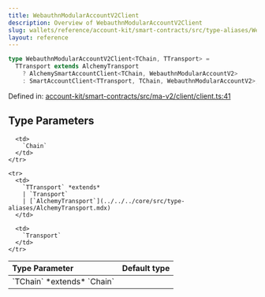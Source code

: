 ```yaml
---
title: WebauthnModularAccountV2Client
description: Overview of WebauthnModularAccountV2Client
slug: wallets/reference/account-kit/smart-contracts/src/type-aliases/WebauthnModularAccountV2Client
layout: reference
---
```


```ts
type WebauthnModularAccountV2Client<TChain, TTransport> =
  TTransport extends AlchemyTransport
    ? AlchemySmartAccountClient<TChain, WebauthnModularAccountV2>
    : SmartAccountClient<TTransport, TChain, WebauthnModularAccountV2>;
```

Defined in: [account-kit/smart-contracts/src/ma-v2/client/client.ts:41](https://github.com/alchemyplatform/aa-sdk/blob/5b9429f0f16dcd4ff822527b8de589e19e88faa7/account-kit/smart-contracts/src/ma-v2/client/client.ts#L41)

## Type Parameters

<table>
  <thead>
    <tr>
      <th align="left">Type Parameter</th>
      <th align="left">Default type</th>
    </tr>
  </thead>

  <tbody>
    <tr>
      <td>
        `TChain` *extends* `Chain`
      </td>

      <td>
        `Chain`
      </td>
    </tr>

    <tr>
      <td>
        `TTransport` *extends*
        | `Transport`
        | [`AlchemyTransport`](../../../core/src/type-aliases/AlchemyTransport.mdx)
      </td>

      <td>
        `Transport`
      </td>
    </tr>

  </tbody>
</table>
